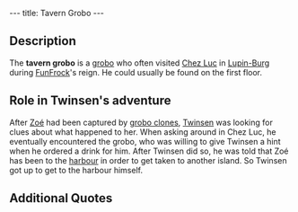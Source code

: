 ---
title: Tavern Grobo
---

{{twinsunica import}}{{Infobox Character
 |image=
 |race=grobo
 |gender=Male
 |size=average
 |age=Adult
 |magical=
 |lba1=
 |lba2=
 |occupation=
 |requires=
 |amount=
 |fam1=
 |fam2=
 |planet=
 |island=
 |building=
}}
{{Quote
 |quote=Hey buddy!
 |character=Tavern grobo}}

==Description==
The '''tavern grobo''' is a [[grobo]] who often visited [[Chez Luc]] in [[Lupin-Burg]] during [[FunFrock]]'s reign. He could usually be found on the first floor.

==Role in Twinsen's adventure==
After [[Zoé]] had been captured by [[Clone|grobo clones]], [[Twinsen]] was looking for clues about what happened to her. When asking around in Chez Luc, he eventually encountered the grobo, who was willing to give Twinsen a hint when he ordered a drink for him. After Twinsen did so, he was told that Zoé has been to the [[Citadel Island harbour|harbour]] in order to get taken to another island. So Twinsen got up to get to the harbour himself.

==Additional Quotes==
{{Quote
 |quote=I know where they went and I'll help you if you buy me a drink. Ask the waiter about it.
 |character=Tavern grobo}}

{{Quote
 |quote=I saw them at the port a little while ago. They were leaving for another island. It's strange, because prisoners usually stay at the Citadel.
 |character=Tavern grobo}}

{{Quote
 |quote=I would like to buy a drink for the grobo upstairs.
 |character=[[Twinsen]]}}

<!-- remove these category links when they're all automated by categorizers...
[[Category:Grobos]]
[[Category:Male characters]]
[[Category:Average characters]]
[[Category:Adult characters]]
[[Category:Citadel Island inhabitants]] -->